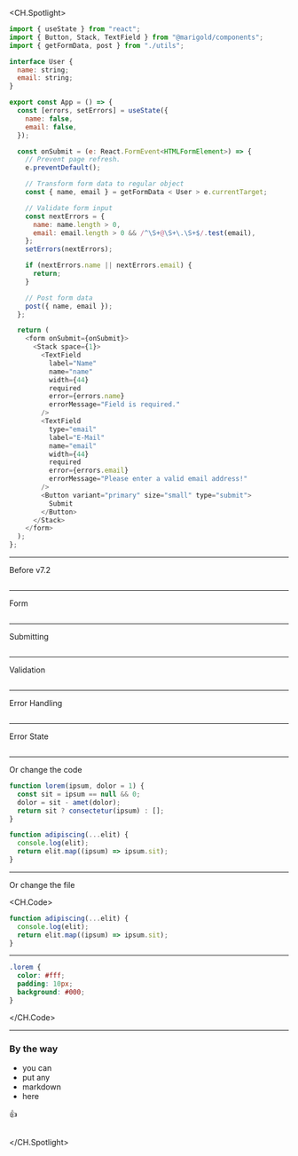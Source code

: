 <CH.Spotlight>

```js example.js
import { useState } from "react";
import { Button, Stack, TextField } from "@marigold/components";
import { getFormData, post } from "./utils";

interface User {
  name: string;
  email: string;
}

export const App = () => {
  const [errors, setErrors] = useState({
    name: false,
    email: false,
  });

  const onSubmit = (e: React.FormEvent<HTMLFormElement>) => {
    // Prevent page refresh.
    e.preventDefault();

    // Transform form data to regular object
    const { name, email } = getFormData < User > e.currentTarget;

    // Validate form input
    const nextErrors = {
      name: name.length > 0,
      email: email.length > 0 && /^\S+@\S+\.\S+$/.test(email),
    };
    setErrors(nextErrors);

    if (nextErrors.name || nextErrors.email) {
      return;
    }

    // Post form data
    post({ name, email });
  };

  return (
    <form onSubmit={onSubmit}>
      <Stack space={1}>
        <TextField
          label="Name"
          name="name"
          width={44}
          required
          error={errors.name}
          errorMessage="Field is required."
        />
        <TextField
          type="email"
          label="E-Mail"
          name="email"
          width={44}
          required
          error={errors.email}
          errorMessage="Please enter a valid email address!"
        />
        <Button variant="primary" size="small" type="submit">
          Submit
        </Button>
      </Stack>
    </form>
  );
};
```

---

Before v7.2

```js example.js

```

---

Form

```js example.js focus=39:62

```

---

Submitting

```js example.js focus=16:36

```

---

Validation

```js example.js focus=45,50,54

```

---

Error Handling

```js example.js focus=46,47,55,56

```

---

Error State

```js example.js focus=11:14

```

---

Or change the code

```js example.js focus=6:10
function lorem(ipsum, dolor = 1) {
  const sit = ipsum == null && 0;
  dolor = sit - amet(dolor);
  return sit ? consectetur(ipsum) : [];
}

function adipiscing(...elit) {
  console.log(elit);
  return elit.map((ipsum) => ipsum.sit);
}
```

---

Or change the file

<CH.Code>

```js example.js focus=1:4
function adipiscing(...elit) {
  console.log(elit);
  return elit.map((ipsum) => ipsum.sit);
}
```

---

```css styles.css
.lorem {
  color: #fff;
  padding: 10px;
  background: #000;
}
```

</CH.Code>

---

### By the way

- you can
- put any
- markdown
- here

👍

```js example.js

```

</CH.Spotlight>
